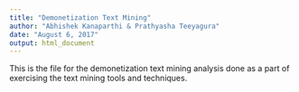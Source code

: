 ```yaml
---
title: "Demonetization Text Mining"
author: "Abhishek Kanaparthi & Prathyasha Teeyagura"
date: "August 6, 2017"
output: html_document
---
```


This is the file for the demonetization text mining analysis done as a part of exercising the text mining tools and techniques.